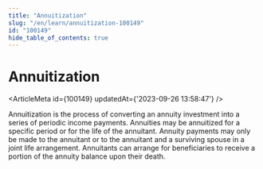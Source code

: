 ```yaml
---
title: "Annuitization"
slug: "/en/learn/annuitization-100149"
id: "100149"
hide_table_of_contents: true
---
```



# Annuitization

<ArticleMeta id={100149} updatedAt={'2023-09-26 13:58:47'} />
<div className='border-solid border-b border-t-0 my-4 border-[var(--ifm-color-gray-300)]' />

Annuitization is the process of converting an annuity investment into a series of periodic income payments. Annuities may be annuitized for a specific period or for the life of the annuitant. Annuity payments may only be made to the annuitant or to the annuitant and a surviving spouse in a joint life arrangement. Annuitants can arrange for beneficiaries to receive a portion of the annuity balance upon their death.
